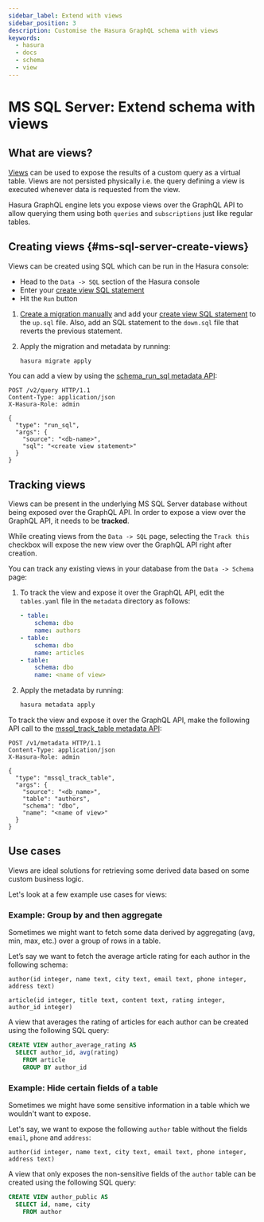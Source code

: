 ```yaml
---
sidebar_label: Extend with views
sidebar_position: 3
description: Customise the Hasura GraphQL schema with views
keywords:
  - hasura
  - docs
  - schema
  - view
---
```



# MS SQL Server: Extend schema with views

## What are views?

[Views](https://docs.microsoft.com/en-us/sql/relational-databases/views/create-views?view=sql-server-ver15)
can be used to expose the results of a custom query as a virtual table.
Views are not persisted physically i.e. the query defining a view is
executed whenever data is requested from the view.

Hasura GraphQL engine lets you expose views over the GraphQL API to
allow querying them using both `queries` and `subscriptions` just like
regular tables.

## Creating views {#ms-sql-server-create-views}

<Tabs className="api-tabs">
<TabItem value="console" label="Console">

Views can be created using SQL which can be run in the Hasura console:

- Head to the `Data -> SQL` section of the Hasura console
- Enter your [create view SQL statement](https://docs.microsoft.com/en-us/sql/relational-databases/views/create-views?view=sql-server-ver15)
- Hit the `Run` button

</TabItem>
<TabItem value="cli" label="CLI">

1.  [Create a migration manually](/graphql/core/migrations/advanced/writing-migrations-manually.mdx) and add your
    [create view SQL statement](https://docs.microsoft.com/en-us/sql/relational-databases/views/create-views?view=sql-server-ver15)
    to the `up.sql` file. Also, add an SQL statement to the `down.sql`
    file that reverts the previous statement.

2.  Apply the migration and metadata by running:

    ```bash
    hasura migrate apply
    ```

</TabItem>
<TabItem value="api" label="API">

You can add a view by using the
[schema_run_sql metadata API](/graphql/core/api-reference/schema-api/run-sql.mdx#schema-run-sql):

```http
POST /v2/query HTTP/1.1
Content-Type: application/json
X-Hasura-Role: admin

{
  "type": "run_sql",
  "args": {
    "source": "<db-name>",
    "sql": "<create view statement>"
  }
}
```

</TabItem>
</Tabs>

## Tracking views

Views can be present in the underlying MS SQL Server database without
being exposed over the GraphQL API. In order to expose a view over the
GraphQL API, it needs to be **tracked**.

<Tabs className="api-tabs">
<TabItem value="console" label="Console">

While creating views from the `Data -> SQL` page, selecting the
`Track this` checkbox will expose the new view over the GraphQL API
right after creation.

You can track any existing views in your database from the
`Data -> Schema` page:

<Thumbnail
  src="/img/graphql/core/schema/schema-track-views.png"
  alt="Track views"
/>

</TabItem>
<TabItem value="cli" label="CLI">

1.  To track the view and expose it over the GraphQL API, edit the
    `tables.yaml` file in the `metadata` directory as follows:

    ```yaml {7-9}
    - table:
        schema: dbo
        name: authors
    - table:
        schema: dbo
        name: articles
    - table:
        schema: dbo
        name: <name of view>
    ```

2.  Apply the metadata by running:

    ```bash
    hasura metadata apply
    ```

</TabItem>
<TabItem value="api" label="API">

To track the view and expose it over the GraphQL API, make the following
API call to the [mssql_track_table metadata API](/graphql/core/api-reference/metadata-api/table-view.mdx#mssql-track-table):

```http
POST /v1/metadata HTTP/1.1
Content-Type: application/json
X-Hasura-Role: admin

{
  "type": "mssql_track_table",
  "args": {
    "source": "<db_name>",
    "table": "authors",
    "schema": "dbo",
    "name": "<name of view>"
  }
}
```

</TabItem>
</Tabs>

## Use cases

Views are ideal solutions for retrieving some derived data based on some
custom business logic.

Let's look at a few example use cases for views:

### Example: Group by and then aggregate

Sometimes we might want to fetch some data derived by aggregating (avg,
min, max, etc.) over a group of rows in a table.

Let’s say we want to fetch the average article rating for each author in
the following schema:

```plpgsql
author(id integer, name text, city text, email text, phone integer, address text)

article(id integer, title text, content text, rating integer, author_id integer)
```

A view that averages the rating of articles for each author can be
created using the following SQL query:

```SQL
CREATE VIEW author_average_rating AS
  SELECT author_id, avg(rating)
    FROM article
    GROUP BY author_id
```

### Example: Hide certain fields of a table

Sometimes we might have some sensitive information in a table which we
wouldn't want to expose.

Let's say, we want to expose the following `author` table without the
fields `email`, `phone` and `address`:

```plpgsql
author(id integer, name text, city text, email text, phone integer, address text)
```

A view that only exposes the non-sensitive fields of the `author` table
can be created using the following SQL query:

```SQL
CREATE VIEW author_public AS
  SELECT id, name, city
    FROM author
```
